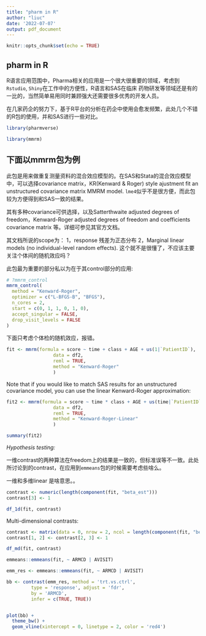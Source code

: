 ```yaml
---
title: "pharm in R"
author: "liuc"
date: '2022-07-07'
output: pdf_document
---
```


```r
knitr::opts_chunk$set(echo = TRUE)
```

## pharm in R


R语言应用范围中，Pharma相关的应用是一个很大很重要的领域，考虑到`Rstudio`, `Shiny`在工作中的方便性，R语言和SAS在临床 药物研发等领域还是有的一比的，当然简单易用同时兼顾强大还需要很多优秀的开发人员。

在几家药企的努力下，基于R平台的分析在药企中使用会愈发频繁，此处几个不错的R包的使用，并和SAS进行一些对比。


```r
library(pharmverse)

library(mmrm)
```



## 下面以mmrm包为例

此包是用来做重复测量资料的混合效应模型的。在SAS和Stata的混合效应模型中，可以选择covariance matrix，KR(Kenward & Roger) style ajustment fit an unstructured covariance matrix MMRM model. 
`lme4`似乎不是很方便，而此包较为方便得到和SAS一致的结果。

其有多种covariance可供选择，以及Satterthwaite adjusted degrees of freedom，Kenward-Roger adjusted degrees of freedom and coefficients covariance matrix 等。详细可参见其官方文档。

其文档所说的scope为：
1，response 残差为正态分布
2，Marginal linear models (no individual-level random effects). 这个就不是很懂了，不应该主要关注个体间的随机效应吗？


此包最为重要的部分私以为在于其control部分的应用:
```r
# ?mmrm_control
mmrm_control(
  method = "Kenward-Roger",
  optimizer = c("L-BFGS-B", "BFGS"),
  n_cores = 2,
  start = c(0, 1, 1, 0, 1, 0),
  accept_singular = FALSE,
  drop_visit_levels = FALSE
)
```


下面只考虑个体检的随机效应，报错。
```r
fit <- mmrm(formula = score ~ time + class + AGE + us(1|`PatientID`),
                 data = df2,
                 reml = TRUE,
                 method = "Kenward-Roger"
                 )
```


Note that if you would like to match SAS results for an unstructured covariance model, you can use the linear Kenward-Roger approximation:

```r
fit2 <- mmrm(formula = score ~ time * class + AGE + us(time|`PatientID`),
                 data = df2,
                 reml = TRUE,
                 method = "Kenward-Roger-Linear"
                 )
```

```r
summary(fit2)
```

*Hypothesis testing:*

一维contrast的两种算法在freedom上的结果是一致的，但标准误等不一致。此处所讨论到的contrast，在应用到`emmeans`包的时候需要考虑些啥么。

一维和多维linear 是啥意思。。

```r
contrast <- numeric(length(component(fit, "beta_est")))
contrast[3] <- 1

df_1d(fit, contrast)
```


Multi-dimensional contrasts:
```r
contrast <- matrix(data = 0, nrow = 2, ncol = length(component(fit, "beta_est")))
contrast[1, 2] <- contrast[2, 3] <- 1

df_md(fit, contrast)
```


```r
emmeans::emmeans(fit, ~ ARMCD | AVISIT)
```


```r
emm_res <- emmeans::emmeans(fit, ~ ARMCD | AVISIT)

bb <- contrast(emm_res, method = 'trt.vs.ctrl',
         type = 'response', adjust = 'fdr',
         by = 'ARMCD',
         infer = c(TRUE, TRUE))


plot(bb) +
  theme_bw() +
  geom_vline(xintercept = 0, linetype = 2, color = 'red4')
```






